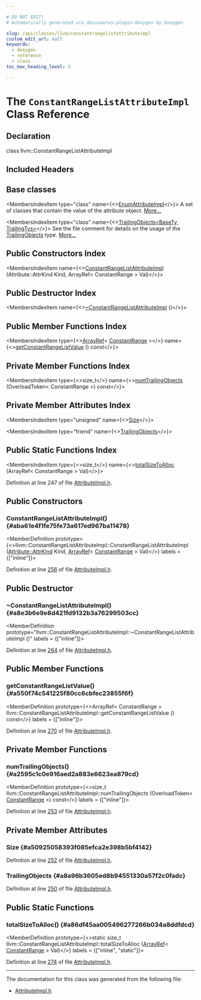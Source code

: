 ```yaml
---

# DO NOT EDIT!
# Automatically generated via docusaurus-plugin-doxygen by Doxygen.

slug: /api/classes/llvm/constantrangelistattributeimpl
custom_edit_url: null
keywords:
  - doxygen
  - reference
  - class
toc_max_heading_level: 3

---
```





# The `ConstantRangeListAttributeImpl` Class Reference

<DoxygenPage pluginConfig={pluginConfig}>



## Declaration

<CodeBlock>class llvm::ConstantRangeListAttributeImpl</CodeBlock>

## Included Headers

<IncludesList>
<IncludesListItem
  filePath="IR/AttributeImpl.h"
  permalink="/docs/api/files/lib/lib/ir/attributeimpl-h"
  isLocal="true" />
</IncludesList>

## Base classes

<MembersIndex>

<MembersIndexItem
  type="class"
  name={<><a href="/docs/api/classes/llvm/enumattributeimpl">EnumAttributeImpl</a></>}>
A set of classes that contain the value of the attribute object. <a href="/docs/api/classes/llvm/enumattributeimpl/#details">More...</a>
</MembersIndexItem>

<MembersIndexItem
  type="class"
  name={<><a href="/docs/api/classes/llvm/trailingobjects">TrailingObjects&lt;BaseTy, TrailingTys&gt;</a></>}>
See the file comment for details on the usage of the <a href="/docs/api/classes/llvm/trailingobjects">TrailingObjects</a> type. <a href="/docs/api/classes/llvm/trailingobjects/#details">More...</a>
</MembersIndexItem>

</MembersIndex>

## Public Constructors Index

<MembersIndex>

<MembersIndexItem
  name={<><a href="#aba61e4f1fe75fe73a617ed967ba11478">ConstantRangeListAttributeImpl</a> (Attribute::AttrKind Kind, ArrayRef&lt; ConstantRange &gt; Val)</>}>
</MembersIndexItem>

</MembersIndex>

## Public Destructor Index

<MembersIndex>

<MembersIndexItem
  name={<><a href="#a8e3b6e9e8d421fd9132b3a76299503cc">~ConstantRangeListAttributeImpl</a> ()</>}>
</MembersIndexItem>

</MembersIndex>

## Public Member Functions Index

<MembersIndex>

<MembersIndexItem
  type={<><a href="/docs/api/classes/llvm/arrayref">ArrayRef</a>&lt; <a href="/docs/api/classes/llvm/constantrange">ConstantRange</a> &gt;</>}
  name={<><a href="#a550f74c541225f80cc6cbfec23855f6f">getConstantRangeListValue</a> () const</>}>
</MembersIndexItem>

</MembersIndex>

## Private Member Functions Index

<MembersIndex>

<MembersIndexItem
  type={<>size&#95;t</>}
  name={<><a href="#a2595c1c0e916aed2a883e6623ea879cd">numTrailingObjects</a> (OverloadToken&lt; ConstantRange &gt;) const</>}>
</MembersIndexItem>

</MembersIndex>

## Private Member Attributes Index

<MembersIndex>

<MembersIndexItem
  type="unsigned"
  name={<><a href="#a50925058393f085efca2e398b5bf4142">Size</a></>}>
</MembersIndexItem>

<MembersIndexItem
  type="friend"
  name={<><a href="#a8a96b3605ed8b94551330a57f2c0fadc">TrailingObjects</a></>}>
</MembersIndexItem>

</MembersIndex>

## Public Static Functions Index

<MembersIndex>

<MembersIndexItem
  type={<>size&#95;t</>}
  name={<><a href="#a86df45aa005496277266b034a8ddfdcd">totalSizeToAlloc</a> (ArrayRef&lt; ConstantRange &gt; Val)</>}>
</MembersIndexItem>

</MembersIndex>


Definition at line 247 of file <a href="/docs/api/files/lib/lib/ir/attributeimpl-h">AttributeImpl.h</a>.

<SectionDefinition>

## Public Constructors

### ConstantRangeListAttributeImpl() {#aba61e4f1fe75fe73a617ed967ba11478}

<MemberDefinition
  prototype={<>llvm::ConstantRangeListAttributeImpl::ConstantRangeListAttributeImpl (<a href="/docs/api/classes/llvm/attribute/#aab7ee4b8fd1d3e7e4cea87868855e60e">Attribute::AttrKind</a> Kind, <a href="/docs/api/classes/llvm/arrayref">ArrayRef</a>&lt; <a href="/docs/api/classes/llvm/constantrange">ConstantRange</a> &gt; Val)</>}
  labels = {["inline"]}>

Definition at line <a href="/docs/api/files/lib/lib/ir/attributeimpl-h/#l00256">256</a> of file <a href="/docs/api/files/lib/lib/ir/attributeimpl-h">AttributeImpl.h</a>.
</MemberDefinition>

</SectionDefinition>

<SectionDefinition>

## Public Destructor

### ~ConstantRangeListAttributeImpl() {#a8e3b6e9e8d421fd9132b3a76299503cc}

<MemberDefinition
  prototype="llvm::ConstantRangeListAttributeImpl::~ConstantRangeListAttributeImpl ()"
  labels = {["inline"]}>

Definition at line <a href="/docs/api/files/lib/lib/ir/attributeimpl-h/#l00264">264</a> of file <a href="/docs/api/files/lib/lib/ir/attributeimpl-h">AttributeImpl.h</a>.
</MemberDefinition>

</SectionDefinition>

<SectionDefinition>

## Public Member Functions

### getConstantRangeListValue() {#a550f74c541225f80cc6cbfec23855f6f}

<MemberDefinition
  prototype={<>ArrayRef&lt; ConstantRange &gt; llvm::ConstantRangeListAttributeImpl::getConstantRangeListValue () const</>}
  labels = {["inline"]}>

Definition at line <a href="/docs/api/files/lib/lib/ir/attributeimpl-h/#l00270">270</a> of file <a href="/docs/api/files/lib/lib/ir/attributeimpl-h">AttributeImpl.h</a>.
</MemberDefinition>

</SectionDefinition>

<SectionDefinition>

## Private Member Functions

### numTrailingObjects() {#a2595c1c0e916aed2a883e6623ea879cd}

<MemberDefinition
  prototype={<>size&#95;t llvm::ConstantRangeListAttributeImpl::numTrailingObjects (OverloadToken&lt; <a href="/docs/api/classes/llvm/constantrange">ConstantRange</a> &gt;) const</>}
  labels = {["inline"]}>

Definition at line <a href="/docs/api/files/lib/lib/ir/attributeimpl-h/#l00253">253</a> of file <a href="/docs/api/files/lib/lib/ir/attributeimpl-h">AttributeImpl.h</a>.
</MemberDefinition>

</SectionDefinition>

<SectionDefinition>

## Private Member Attributes

### Size {#a50925058393f085efca2e398b5bf4142}

<MemberDefinition
  prototype="unsigned llvm::ConstantRangeListAttributeImpl::Size">

Definition at line <a href="/docs/api/files/lib/lib/ir/attributeimpl-h/#l00252">252</a> of file <a href="/docs/api/files/lib/lib/ir/attributeimpl-h">AttributeImpl.h</a>.
</MemberDefinition>

### TrailingObjects {#a8a96b3605ed8b94551330a57f2c0fadc}

<MemberDefinition
  prototype="friend llvm::ConstantRangeListAttributeImpl::TrailingObjects">

Definition at line <a href="/docs/api/files/lib/lib/ir/attributeimpl-h/#l00250">250</a> of file <a href="/docs/api/files/lib/lib/ir/attributeimpl-h">AttributeImpl.h</a>.
</MemberDefinition>

</SectionDefinition>

<SectionDefinition>

## Public Static Functions

### totalSizeToAlloc() {#a86df45aa005496277266b034a8ddfdcd}

<MemberDefinition
  prototype={<>static size&#95;t llvm::ConstantRangeListAttributeImpl::totalSizeToAlloc (<a href="/docs/api/classes/llvm/arrayref">ArrayRef</a>&lt; <a href="/docs/api/classes/llvm/constantrange">ConstantRange</a> &gt; Val)</>}
  labels = {["inline", "static"]}>

Definition at line <a href="/docs/api/files/lib/lib/ir/attributeimpl-h/#l00274">274</a> of file <a href="/docs/api/files/lib/lib/ir/attributeimpl-h">AttributeImpl.h</a>.
</MemberDefinition>

</SectionDefinition>

<hr/>

The documentation for this class was generated from the following file:

<ul>
<li><a href="/docs/api/files/lib/lib/ir/attributeimpl-h">AttributeImpl.h</a></li>
</ul>

</DoxygenPage>
